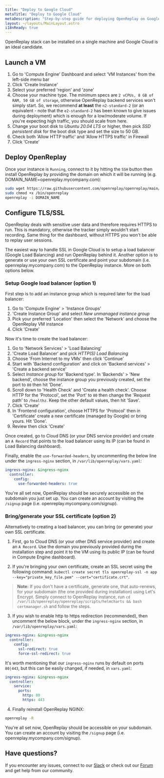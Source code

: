 ```yaml
---
title: "Deploy to Google Cloud"
metaTitle: "Deploy to Google Cloud"
metaDescription: "Step-by-step guide for deploying OpenReplay on Google Cloud."
layout: ~/layouts/MainLayout.astro
i18nReady: true
---
```


<YoutubeVideo title="Watch how to deploy OpenReplay in your GCP infrastructure"
  description="If you don't like reading, you can follow this video tutorial showing you how to deploy OpenReplay in GCP"
  videoURL="https://youtu.be/t31fj-0t3Dw"
  />


OpenReplay stack can be installed on a single machine and Google Cloud is an ideal candidate. 


## Launch a VM

1. Go to 'Compute Engine' Dashboard and select 'VM Instances' from the left-side menu bar
2. Click 'Create Instance'
3. Select your preferred 'region' and 'zone'
4. Choose your machine type. The minimum specs are `2 vCPUs, 8 GB of RAM, 50 GB of storage`, otherwise OpenReplay backend services won't simply start. So, we recommend **at least** the `n2-standard-2` (or an equivalent - note that the `e2-standard-2` has been known to give issues during deployment) which is enough for a low/moderate volume. If you're expecting high traffic, you should scale from here.
5. Change your boot disk to *Ubuntu 20.04 LTS* or higher, then pick *SSD persistent disk* for the boot disk type and set the size to 50 GB.
6. Check both 'Allow HTTP traffic' and 'Allow HTTPS traffic' in Firewall
7. Click 'Create'

## Deploy OpenReplay

Once your instance is `Running`, connect to it by hitting the `SSH` button then install OpenReplay by providing the domain on which it will be running (e.g. DOMAIN_NAME=openreplay.mycompany.com):

```bash
sudo wget https://raw.githubusercontent.com/openreplay/openreplay/main/scripts/helmcharts/openreplay-cli -O /bin/openreplay 
sudo chmod +x /bin/openreplay
openreplay -i DOMAIN_NAME
```

## Configure TLS/SSL

OpenReplay deals with sensitive user data and therefore requires HTTPS to run. This is mandatory, otherwise the tracker simply wouldn't start recording. Same thing for the dashboard, without HTTPS you won't be able to replay user sessions.

The easiest way to handle SSL in Google Cloud is to setup a load balancer (Google Load Balancing) and run OpenReplay behind it. Another option is to generate or use your own SSL certificate and point your subdomain (i.e. openreplay.mycompany.com) to the OpenReplay instance. More on both options below.

### Setup Google load balancer (option 1)

First step is to add an instance group which is required later for the load balancer:

1. Go to 'Compute Engine' > 'Instance Groups'
2. 'Create Instance Group' and select *New unmanaged instance group*
3. Pick your preferred 'Location' then select the 'Network' and choose the OpenReplay VM instance
4. Click 'Create'

Now it's time to create the load balancer:

1. Go to 'Network Services' > 'Load Balancing'
2. 'Create Load Balancer' and pick *HTTP(S) Load Balancing*
3. Choose 'From Internet to my VMs' then click 'Continue'
4. Start with 'Backend configuration' and click on 'Backend services' > 'Create a backend service'
5. Select *Instance group* for 'Backend type'. In 'Backends' > 'New backend', choose the instance group you previously created, set the port to `80` then hit 'Done'.
6. Scroll down to 'Health Check' and 'Create a health check'. Choose HTTP for the 'Protocol', set the 'Port' to `80` then change the 'Request path' to `/healthz`. Keep the other default values, then hit 'Save'.
7. Click 'Create'
8.  In 'Frontend configuration', choose HTTPS for 'Protocol' then in 'Certificate' create a new certificate (managed by Google) or bring yours. Hit 'Done'.
9. Review then click 'Create'

Once created, go to Cloud DNS (or your DNS service provider) and create an `A Record` that points to the load balancer using its IP (can be found in Load Balancing dashboard).

Finally, enable the `use-forwarded-headers`, by uncommenting the below line under the `ingress-nginx` section, in `/var/lib/openreplay/vars.yaml`:
   
```yaml
ingress-nginx: &ingress-nginx
  controller:
    config:
      use-forwarded-headers: true
```

You're all set now, OpenReplay should be securely accessible on the subdomain you just set up. You can create an account by visiting the `/signup` page (i.e. openreplay.mycompany.com/signup).

### Bring/generate your SSL certificate (option 2)

Alternatively to creating a load balancer, you can bring (or generate) your own SSL certificate.

1. First, go to Cloud DNS (or your other DNS service provider) and create an `A Record`. Use the domain you previously provided during the installation step and point it to the VM using its public IP (can be found in Compute Engine dashboard).

2. If you're bringing your own certificate, create an SSL secret using the following command: `kubectl create secret tls openreplay-ssl -n app --key="private_key_file.pem" --cert="certificate.crt"`.

> **Note:** If you don't have a certificate, generate one, that auto-renews, for your subdomain (the one provided during installation) using Let's Encrypt. Simply connect to OpenReplay instance, run `cd /var/lib/openreplay/openreplay/scripts/helmcharts && bash certmanager.sh` and follow the steps.

3. If you wish to enable http to https redirection (recommended), then uncomment the below block, under the `ingress-nginx` section, in `/var/lib/openreplay/vars.yaml`:
   
```yaml
ingress-nginx: &ingress-nginx
  controller:
    config:
      ssl-redirect: true
      force-ssl-redirect: true
```

It's worth mentioning that our `ingress-nginx` runs by default on ports `80|443`, but this can be easily changed, if needed, in `vars.yaml`:

```yaml
ingress-nginx: &ingress-nginx
  controller:
    service:
      ports:
        http: 80
        https: 443
```

4. Finally reinstall OpenReplay NGINX:

```bash
openreplay -R
```

You're all set now, OpenReplay should be accessible on your subdomain. You can create an account by visiting the `/signup` page (i.e. openreplay.mycompany.com/signup).

## Have questions?

If you encounter any issues, connect to our [Slack](https://slack.openreplay.com) or check out our [Forum](https://forum.openreplay.com) and get help from our community.
